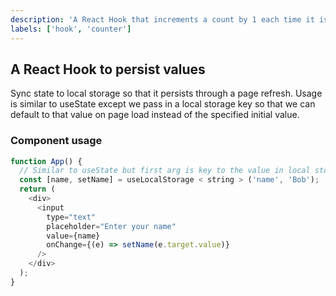```yaml
---
description: 'A React Hook that increments a count by 1 each time it is called.'
labels: ['hook', 'counter']
---
```



## A React Hook to persist values

Sync state to local storage so that it persists through a page refresh. Usage is similar to
useState except we pass in a local storage key so that we can default to that value on page
load instead of the specified initial value.

### Component usage

```js
function App() {
  // Similar to useState but first arg is key to the value in local storage.
  const [name, setName] = useLocalStorage < string > ('name', 'Bob');
  return (
    <div>
      <input
        type="text"
        placeholder="Enter your name"
        value={name}
        onChange={(e) => setName(e.target.value)}
      />
    </div>
  );
}
```
